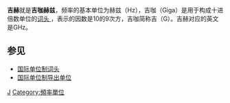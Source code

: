 {{unreferenced|time=2019-06-08T11:43:15+00:00}}
'''吉赫'''就是'''吉咖赫兹'''，频率的基本单位为赫兹（Hz），吉咖（Giga）是用于构成十进倍数单位的[[国际单位制词头|词头
]]，表示的因数是10的9次方，吉咖简称吉（G）。吉赫对应的英文是GHz。

==参见==
*[[国际单位制词头|国际单位制词头]]
*[[国际单位制导出单位|国际单位制导出单位]]


[[Category:国际单位制导出单位|J]]
[[Category:頻率單位|Category:頻率單位]]